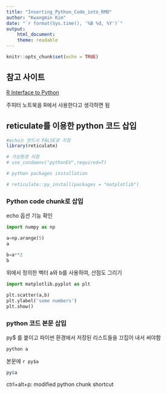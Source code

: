 ```yaml
---
title: "Inserting_Python_Code_into_RMD"
author: "Kwangmin Kim"
date: "`r format(Sys.time(), '%B %d, %Y')`"
output: 
    html_document: 
    theme: readable
---
```


```r
knitr::opts_chunk$set(echo = TRUE)
```

## 참고 사이트

[R Interface to Python](https://rstudio.github.io/reticulate)

 주피터 노트북을 R에서 사용한다고 생각하면 됨

## reticulate를 이용한 python 코드 삽입

```r
#echo는 반드시 FALSE로 지정
library(reticulate)

# 가상환경 지정
# use_condaenv("pythonEV",required=T)

# python packages installation

# reticulate::py_install(packages = "matplotlib")
```

### Python code chunk로 삽입

echo 옵션 기능 확인

```python
import numpy as np

a=np.arange(5)
a

```

```python
b=a**2
b

```


위에서 정의한 벡터 a와 b를 사용하여, 산점도 그리기

```python

import matplotlib.pyplot as plt

plt.scatter(a,b)
plt.ylabel('some numbers')
plt.show()


```

### python 코드 본문 삽입

py$ 를 붙이고 파이썬 환경에서 저장된 리스트들을 끄집어 내서 써야함

`python a`

본문에 `r py$a`

```r
py$a
```

ctrl+alt+p: modified python chunk shortcut

```python

```


